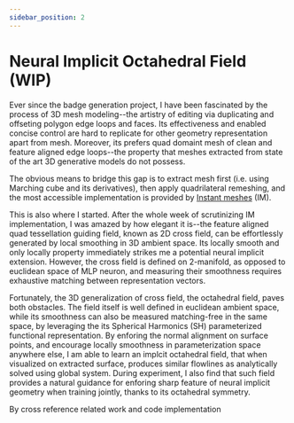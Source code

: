 ```yaml
---
sidebar_position: 2
---
```


# Neural Implicit Octahedral Field (WIP)

Ever since the badge generation project, I have been fascinated by the process of 3D mesh modeling--the artistry of editing via duplicating and offseting polygon edge loops and faces. Its effectiveness and enabled concise control are hard to replicate for other geometry representation apart from mesh. Moreover, its prefers quad domaint mesh of clean and feature aligned edge loops--the property that meshes extracted from state of the art 3D generative models do not possess.

The obvious means to bridge this gap is to extract mesh first (i.e. using Marching cube and its derivatives), then apply quadrilateral remeshing, and the most accessible implementation is provided by [Instant meshes](https://github.com/wjakob/instant-meshes) (IM).

This is also where I started. After the whole week of scrutinizing IM implementation, I was amazed by how elegant it is--the feature aligned quad tessellation guiding field, known as 2D cross field, can be effortlessly generated by local smoothing in 3D ambient space. Its locally smooth and only locally property immediately strikes me a potential neural implicit extension. However, the cross field is defined on 2-manifold, as opposed to euclidean space of MLP neuron, and measuring their smoothness requires exhaustive matching between representation vectors.

Fortunately, the 3D generalization of cross field, the octahedral field, paves both obstacles. The field itself is well defined in euclidean ambient space, while its smoothness can also be measured matching-free in the same space, by leveraging the its Spherical Harmonics (SH) parameterized functional representation. By enforing the normal alignment on surface points, and encourage locally smoothness in parameterization space anywhere else, I am able to learn an implcit octahedral field, that when visualized on extracted surface, produces similar flowlines as analytically solved using global system. During experiment, I also find that such field provides a natural guidance for enforing sharp feature of neural implicit geometry when training jointly, thanks to its octahedral symmetry.

By cross reference related work and code implementation